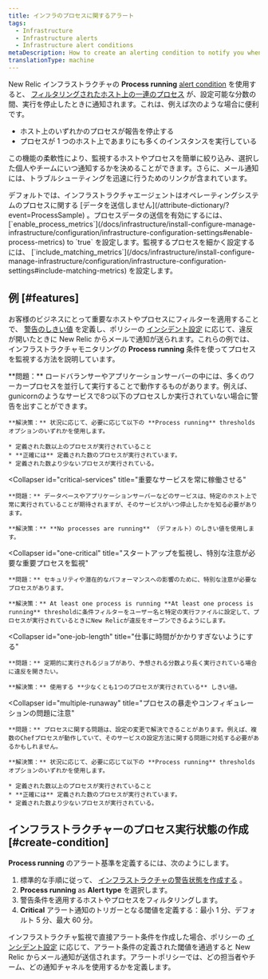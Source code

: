 ```yaml
---
title: インフラのプロセスに関するアラート
tags:
  - Infrastructure
  - Infrastructure alerts
  - Infrastructure alert conditions
metaDescription: How to create an alerting condition to notify you when processes have stopped reporting or are not running as expected.
translationType: machine
---
```


New Relic インフラストラクチャの **Process running** [alert condition](/docs/infrastructure/new-relic-infrastructure/configuration/infrastructure-alerts-add-edit-or-view-host-alert-information) を使用すると、 [フィルタリングされたホスト上の一連のプロセス](/docs/infrastructure/new-relic-infrastructure/filter-group/filter-sets-organize-your-infrastructure-hosts) が、設定可能な分数の間、実行を停止したときに通知されます。これは、例えば次のような場合に便利です。

- ホスト上のいずれかのプロセスが報告を停止する
- プロセスが 1 つのホスト上であまりにも多くのインスタンスを実行している

この機能の柔軟性により、監視するホストやプロセスを簡単に絞り込み、選択した個人やチームにいつ通知するかを決めることができます。さらに、メール通知には、トラブルシューティングを迅速に行うためのリンクが含まれています。

<Callout variant="important">
  デフォルトでは、インフラストラクチャエージェントはオペレーティングシステムのプロセスに関する
  [データを送信しません](/attribute-dictionary/?event=ProcessSample)
  。プロセスデータの送信を有効にするには、
  [`enable_process_metrics`](/docs/infrastructure/install-configure-manage-infrastructure/configuration/infrastructure-configuration-settings#enable-process-metrics)
  to `true` を設定します。監視するプロセスを細かく設定するには、
  [`include_matching_metrics`](/docs/infrastructure/install-configure-manage-infrastructure/configuration/infrastructure-configuration-settings#include-matching-metrics)
  を設定します。
</Callout>

## 例 [#features]

お客様のビジネスにとって重要なホストやプロセスにフィルターを適用することで、 [警告のしきい値](/docs/alerts/new-relic-alerts/getting-started/alerts-glossary#alert-threshold) を定義し、ポリシーの [インシデント設定](/docs/alerts/new-relic-alerts/configuring-alert-policies/specify-when-new-relic-creates-incidents) に応じて、違反が開いたときに New Relic からメールで通知が送られます。これらの例では、インフラストラクチャモニタリングの **Process running** 条件を使ってプロセスを監視する方法を説明しています。

<CollapserGroup>
  <Collapser
    id="processes-load"
    title="負荷を満たすのに十分なプロセスが稼働していること"
  >
    **問題：** ロードバランサーやアプリケーションサーバーの中には、多くのワーカープロセスを並行して実行することで動作するものがあります。例えば、gunicornのようなサービスで8つ以下のプロセスしか実行されていない場合に警告を出すことができます。

    **解決策：** 状況に応じて、必要に応じて以下の **Process running** thresholds オプションのいずれかを使用します。

    * 定義された数以上のプロセスが実行されていること
    * **正確には** 定義された数のプロセスが実行されています。
    * 定義された数より少ないプロセスが実行されている。

  </Collapser>

  <Collapser
    id="critical-services"
    title="重要なサービスを常に稼働させる"
  >
    **問題：** データベースやアプリケーションサーバーなどのサービスは、特定のホスト上で常に実行されていることが期待されますが、そのサービスがいつ停止したかを知る必要があります。

    **解決策：** **No processes are running** （デフォルト）のしきい値を使用します。

  </Collapser>

  <Collapser
    id="one-critical"
    title="スタートアップを監視し、特別な注意が必要な重要プロセスを監視"
  >
    **問題：** セキュリティや潜在的なパフォーマンスへの影響のために、特別な注意が必要なプロセスがあります。

    **解決策：** At least one process is running **At least one process is running** thresholdに条件フィルターをユーザー名と特定の実行ファイルに設定して、プロセスが実行されているときにNew Relicが違反をオープンできるようにします。

  </Collapser>

  <Collapser
    id="one-job-length"
    title="仕事に時間がかかりすぎないようにする"
  >
    **問題：** 定期的に実行されるジョブがあり、予想される分数より長く実行されている場合に違反を開きたい。

    **解決策：** 使用する **少なくとも1つのプロセスが実行されている** しきい値。

  </Collapser>

  <Collapser
    id="multiple-runaway"
    title="プロセスの暴走やコンフィギュレーションの問題に注意"
  >
    **問題：** プロセスに関する問題は、設定の変更で解決できることがあります。例えば、複数のChefプロセスが動作していて、そのサービスの設定方法に関する問題に対処する必要があるかもしれません。

    **解決策：** 状況に応じて、必要に応じて以下の **Process running** thresholds オプションのいずれかを使用します。

    * 定義された数以上のプロセスが実行されていること
    * **正確には** 定義された数のプロセスが実行されています。
    * 定義された数より少ないプロセスが実行されている。

  </Collapser>
</CollapserGroup>

## インフラストラクチャーのプロセス実行状態の作成 [#create-condition]

**Process running** のアラート基準を定義するには、次のようにします。

1. 標準的な手順に従って、 [インフラストラクチャの警告状態を作成する](/docs/infrastructure/new-relic-infrastructure/configuration/infrastructure-alerts-add-edit-or-view-host-alert-information) 。
2. **Process running** as **Alert type** を選択します。
3. 警告条件を適用するホストやプロセスをフィルタリングします。
4. **Critical** アラート通知のトリガーとなる閾値を定義する：最小 1 分、デフォルト 5 分、最大 60 分。

インフラストラクチャ監視で直接アラート条件を作成した場合、ポリシーの [インシデント設定](/docs/alerts/new-relic-alerts/configuring-alert-policies/specify-when-new-relic-creates-incidents) に応じて、アラート条件の定義された閾値を通過すると New Relic からメール通知が送信されます。アラートポリシーでは、どの担当者やチーム、どの通知チャネルを使用するかを定義します。
